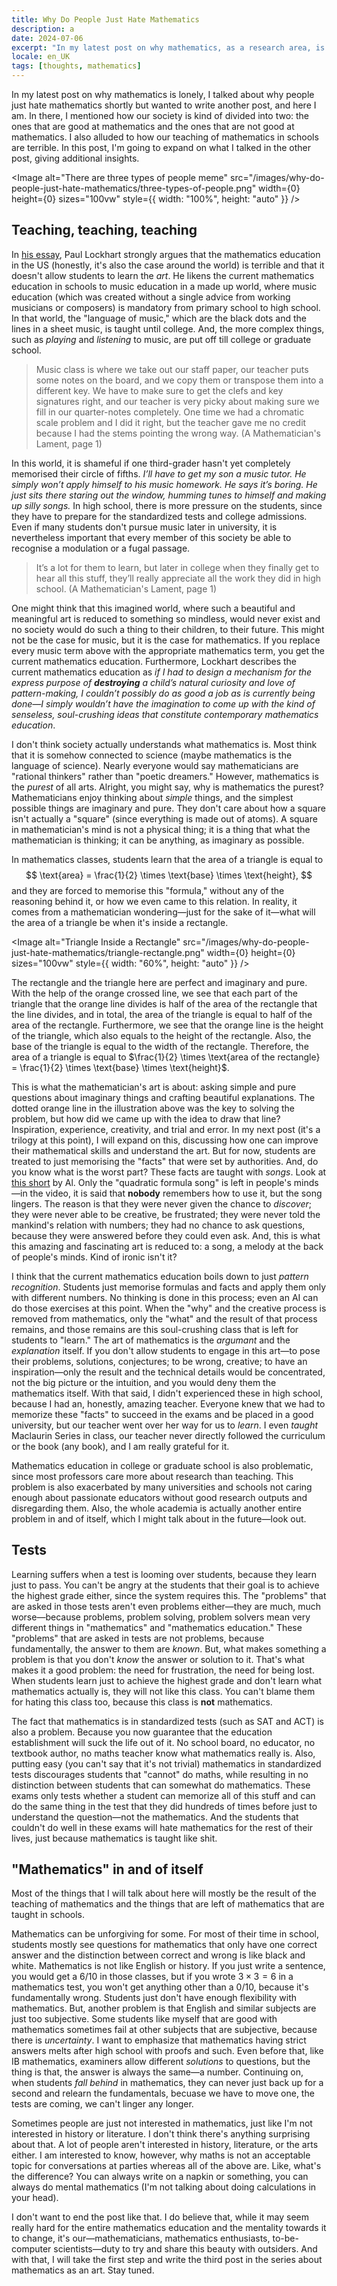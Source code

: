 ```yaml
---
title: Why Do People Just Hate Mathematics
description: a
date: 2024-07-06
excerpt: "In my latest post on why mathematics, as a research area, is lonely, I talked about why people just hate mathematics shortly but wanted to write another post, and here I am. In there, I mentioned how our society is kind of divided into two: the ones that are good at mathematics and the ones that are not good at mathematics. I also alluded to how our teaching of mathematics in schools are terrible. In this post, I'm going to expand on what I talked in the other post, giving additional insights."
locale: en_UK
tags: [thoughts, mathematics]
---
```

In my latest post on why mathematics is lonely, I talked about why people just hate 
mathematics shortly but wanted to write another post, and here I am. In there, I mentioned how our society
is kind of divided into two: the ones that are good at mathematics and the ones that are not good at mathematics. I 
also alluded to how our teaching of mathematics in schools are terrible. In this post, I'm going to 
expand on what I talked in the other post, giving additional insights.

<Image
  alt="There are three types of people meme"
  src="/images/why-do-people-just-hate-mathematics/three-types-of-people.png"
  width={0}
  height={0}
  sizes="100vw"
  style={{ width: "100%", height: "auto" }}
/>

## Teaching, teaching, teaching

In [his essay](http://web.archive.org/web/20240603135346/https://maa.org/sites/default/files/pdf/devlin/LockhartsLament.pdf), 
Paul Lockhart strongly argues that the mathematics education in the US (honestly, it's also the case around the world) is
terrible and that it doesn't allow students to learn the *art*. He likens the current mathematics education in schools to
music education in a made up world, where music education (which was created without a single advice from working musicians
or composers) is mandatory from primary school to high school. In that world, the "language of music,"
which are the black dots and the lines in a sheet music, is taught until college. And, the more complex things, such as 
*playing* and *listening* to music, are put off till college or graduate school.

> Music class is where we
take out our staff paper, our teacher puts some notes on the board, and we copy them or
transpose them into a different key. We have to make sure to get the clefs and key signatures
right, and our teacher is very picky about making sure we fill in our quarter-notes completely.
One time we had a chromatic scale problem and I did it right, but the teacher gave me no credit
because I had the stems pointing the wrong way. (A Mathematician's Lament, page 1)

In this world, it is shameful if one third-grader hasn't yet completely memorised their circle of fifths.
*I’ll have to get my son a music tutor. He simply
won’t apply himself to his music homework. He says it’s boring. He just sits there staring out
the window, humming tunes to himself and making up silly songs.*
In high school, there is more pressure on the students, since they have to prepare for the standardized 
tests and college admissions. Even if many students don't pursue music later in 
university, it is nevertheless important that every member of this society be able to recognise a 
modulation or a fugal passage.

> It’s a lot for them to learn, but later in college
when they finally get to hear all this stuff, they’ll really appreciate all the work they did in high
school. (A Mathematician's Lament, page 1)

One might think that this imagined world, where such a beautiful and meaningful art is 
reduced to something so mindless, would never exist and no society would do such a thing to 
their children, to their future. This might not be the case for music, but it is the case for mathematics.
If you replace every music term above with the appropriate mathematics term, you get the current mathematics education.
Furthermore, Lockhart describes the current mathematics education as *if I had to design a mechanism for the 
express purpose of **destroying** a child’s natural curiosity and love of pattern-making, I couldn’t possibly 
do as good a job as is currently being done—I simply wouldn’t have the imagination to come up with the 
kind of senseless, soul-crushing ideas that constitute contemporary mathematics education*.

I don't think society actually understands what mathematics is. Most think that it is somehow connected to science (maybe mathematics is 
the language of science). Nearly everyone would say mathematicians are "rational thinkers" rather than "poetic dreamers."
However, mathematics is the *purest* of all arts. Alright, you might say, why is mathematics the purest? 
Mathematicians enjoy thinking about *simple* things, and the simplest possible things are imaginary and pure.
They don't care about how a square isn't actually a "square" (since everything is made out of atoms).
A square in mathematician's mind is not a physical thing; it is a thing that what the mathematician is thinking;
it can be anything, as imaginary as possible.

In mathematics classes, students learn that the area of a triangle is equal to
$$
\text{area} = \frac{1}{2} \times \text{base} \times \text{height},
$$
and they are forced to memorise this "formula," without any of the reasoning behind it, or how we even came to this
relation. In reality, it comes from a mathematician wondering—just for the sake of it—what will the area of a 
triangle be when it's inside a rectangle.

<Image
  alt="Triangle Inside a Rectangle"
  src="/images/why-do-people-just-hate-mathematics/triangle-rectangle.png"
  width={0}
  height={0}
  sizes="100vw"
  style={{ width: "60%", height: "auto" }}
/>

The rectangle and the triangle here are perfect and imaginary and pure. With the help of the orange crossed line,
we see that each part of the triangle that the orange line divides is half of the area of the rectangle that the line 
divides, and in total, the area of the triangle is equal to half of the area of the rectangle. Furthermore, we see that
the orange line is the height of the triangle, which also equals to the height of the rectangle. Also, the base of the 
triangle is equal to the width of the rectangle. Therefore, the area of a triangle is equal to
$\frac{1}{2} \times \text{area of the rectangle} = \frac{1}{2} \times \text{base} \times \text{height}$.

This is what the mathematician's art is about: asking simple and pure questions about imaginary things and crafting
beautiful explanations. The dotted orange line in the illustration above was the key to solving the problem, but how did 
we came up with the idea to draw that line? Inspiration, experience, creativity, and trial and error. In my next 
post (it's a trilogy at this point), I will expand on this, discussing how one can improve their mathematical skills and understand the art.
But for now, students are treated to just memorising the "facts" that were set by authorities. And, do you know what 
is the worst part? These facts are taught with *songs*. Look at [this short](https://www.youtube.com/shorts/uvHbA8YwsyY)
by Al. Only the "quadratic formula song" is left in people's minds—in the video, it is said that **nobody** remembers 
how to use it, but the song lingers. The reason is that they were never given the chance to *discover*; they were never able to 
be creative, be frustrated; they were never told the mankind's relation with numbers; they had no chance to ask questions,
because they were answered before they could even ask. And, this is what this amazing and fascinating art is reduced
to: a song, a melody at the back of people's minds. Kind of ironic isn't it?

I think that the current mathematics education boils down to just *pattern recognition*. Students just memorise 
formulas and facts and apply them only with different numbers. No thinking is done in this process; even an AI can do 
those exercises at this point. When the "why" and the creative process is removed from mathematics, only the "what"
and the result of that process remains, and those remains are this soul-crushing class that is left for students to "learn."
The art of mathematics is the *argumant* and the *explanation* itself. If you don't allow students to engage in this 
art—to pose their problems, solutions, conjectures; to be wrong, creative; to have an inspiration—only the result
and the technical details would be concentrated, not the big picture or the intuition, and you would deny them 
the mathematics itself. With that said, I didn't experienced these in high school, because I had an, honestly, amazing teacher. Everyone
knew that we had to memorize these "facts" to succeed in the exams and be placed in a good university, but our
teacher went over her way for us to *learn*. I even *taught* <Link href="/posts/maclaurin-series">Maclaurin Series</Link>
in class, our teacher never directly followed the curriculum or the book (any book), and I am really grateful 
for it.

Mathematics education in college or graduate school is also problematic, since most professors care more about
research than teaching. This problem is also exacerbated by many universities and schools not caring enough about
passionate educators without good research outputs and disregarding them. Also, the whole academia is actually another entire 
problem in and of itself, which I might talk about in the future—look out.

## Tests

Learning suffers when a test is looming over students, because they learn just to pass. You can't be angry
at the students that their goal is to achieve the highest grade either, since the system requires this. 
The "problems" that are asked in those tests aren't even problems either—they are much, much worse—because problems,
problem solving, problem solvers mean very different things in "mathematics" and "mathematics education." These "problems"
that are asked in tests are not problems, because fundamentally, the answer to them are *known*. But, what makes something 
a problem is that you don't *know* the answer or solution to it. That's what makes it a good problem: the need 
for frustration, the need for being lost. When students learn just to achieve the highest grade and don't learn
what mathematics actually is, they will not like this class. You can't blame them for hating this class too,
because this class is **not** mathematics.

The fact that mathematics is in standardized tests (such as SAT and ACT) is also a problem. Because you now guarantee
that the education establishment will suck the life out of it. No school board, no educator, no textbook author,
no maths teacher know what mathematics really is. Also, putting easy (you can't say that it's not trivial) mathematics
in standardized tests discourages students that "cannot" do maths, while resulting in no distinction between students
that can somewhat do mathematics. These exams only tests whether a student can memorize all of this stuff and can do
the same thing in the test that they did hundreds of times before just to understand the question—not the mathematics.
And the students that couldn't do well in these exams will hate mathematics for the rest of their lives,
just because mathematics is taught like <span className="blur-[1.75px]">shit</span>.

## "Mathematics" in and of itself

Most of the things that I will talk about here will mostly be the result of the teaching of mathematics and the things 
that are left of mathematics that are taught in schools.

Mathematics can be unforgiving for some. For most of their time in school, students mostly see questions for mathematics that
only have one correct answer and the distinction between correct and wrong is like black and white. Mathematics is not like
English or history. If you just write a sentence, you would get a 6/10 in those classes, but if you wrote $3 \times 3 = 6$ in a mathematics test, 
you won't get anything other than a 0/10, because it's fundamentally wrong. Students just don't have enough flexibility with mathematics.
But, another problem is that English and similar subjects are just too subjective. Some students like myself that are good with
mathematics sometimes fail at other subjects that are subjective, because there is *uncertainty*. I want to emphasize that 
mathematics having strict answers melts after high school with proofs and such. Even before that, like IB mathematics, examiners
allow different *solutions* to questions, but the thing is that, the answer is always the same—a number. Continuing on, when students
*fall behind* in mathematics, they can never just back up for a second and relearn the fundamentals, becuase we have to
move one, the tests are coming, we can't linger any longer.

Sometimes people are just not interested in mathematics, just like I'm not interested in history or literature. I don't think
there's anything surprising about that. A lot of people aren't interested in history, literature, or the arts either.
I am interested to know, however, why maths is not an acceptable topic for conversations at parties whereas all of the above are.
Like, what's the difference? You can always write on a napkin or something, you can always do mental mathematics (I'm not talking 
about doing calculations in your head).

I don't want to end the post like that. I do believe that, while it may seem really hard for the entire mathematics education
and the mentality towards it to change, it's our—mathematicians, mathematics enthusiasts, to-be-computer scientists—duty to try
and share this beauty with outsiders. And with that, I will take the first step and write the third post in the series about
mathematics as an art. Stay tuned.